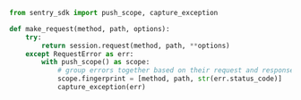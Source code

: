 ```python
from sentry_sdk import push_scope, capture_exception

def make_request(method, path, options):
    try:
        return session.request(method, path, **options)
    except RequestError as err:
        with push_scope() as scope:
            # group errors together based on their request and response
            scope.fingerprint = [method, path, str(err.status_code)]
            capture_exception(err)
```

